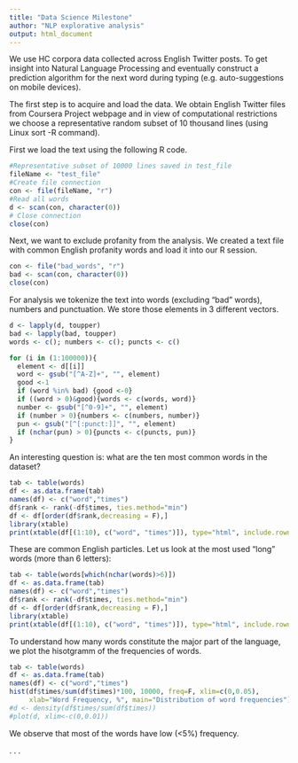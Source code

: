 ```yaml
---
title: "Data Science Milestone"
author: "NLP explorative analysis"
output: html_document
---
```


We use HC corpora data collected across English Twitter posts. To get insight into Natural Language Processing and eventually construct a prediction algorithm for the next word during typing (e.g. auto-suggestions on mobile devices).

The first step is to acquire and load the data. We obtain English Twitter files from Coursera Project webpage and in view of computational restrictions we choose a representative random subset of 10 thousand lines (using Linux sort -R command).

First we load the text using the following R code.

```r
#Representative subset of 10000 lines saved in test_file
fileName <- "test_file"
#Create file connection
con <- file(fileName, "r")
#Read all words
d <- scan(con, character(0))
# Close connection
close(con)
```

Next, we want to exclude profanity from the analysis. We created a text file with common English profanity words and load it into our R session.

```r
con <- file("bad_words", "r")
bad <- scan(con, character(0))
close(con)
```

For analysis we tokenize the text into words (excluding "bad" words), numbers and punctuation. We store those elements in 3 different vectors.

```r
d <- lapply(d, toupper)
bad <- lapply(bad, toupper)
words <- c(); numbers <- c(); puncts <- c()

for (i in (1:100000)){
  element <- d[[i]]
  word <- gsub("[^A-Z]+", "", element)
  good <-1
  if (word %in% bad) {good <-0}
  if ((word > 0)&good){words <- c(words, word)}
  number <- gsub("[^0-9]+", "", element)
  if (number > 0){numbers <- c(numbers, number)}
  pun <- gsub("[^[:punct:]]", "", element)
  if (nchar(pun) > 0){puncts <- c(puncts, pun)}
}
```

An interesting question is: what are the ten most common words in the dataset?

```r
tab <- table(words)
df <- as.data.frame(tab)
names(df) <- c("word","times")
df$rank <- rank(-df$times, ties.method="min")
df <- df[order(df$rank,decreasing = F),]
library(xtable)
print(xtable(df[(1:10), c("word", "times")]), type="html", include.rownames=FALSE)
```



These are common English particles. Let us look at the most used "long" words (more than 6 letters):



```r
tab <- table(words[which(nchar(words)>6)])
df <- as.data.frame(tab)
names(df) <- c("word","times")
df$rank <- rank(-df$times, ties.method="min")
df <- df[order(df$rank,decreasing = F),]
library(xtable)
print(xtable(df[(1:10), c("word", "times")]), type="html", include.rownames=FALSE)
```


To understand how many words constitute the major part of the language, we plot the hisotgramm of the frequencies of words.



```r
tab <- table(words)
df <- as.data.frame(tab)
names(df) <- c("word","times")
hist(df$times/sum(df$times)*100, 10000, freq=F, xlim=c(0,0.05),
     xlab="Word Frequency, %", main="Distribution of word frequencies")
#d <- density(df$times/sum(df$times))
#plot(d, xlim<-c(0,0.01))
```

We observe that most of the words have low (<5%) frequency.


.
.
.
